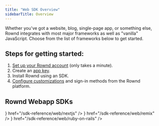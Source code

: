 ```yaml
---
title: "Web SDK Overview"
sidebarTitle: Overview
---
```

Whether you've got a website, blog, single-page app, or something else, Rownd integrates with most major frameworks as well as "vanilla" JavaScript. Choose from the list of frameworks below to get started.

## Steps for getting started:
1. [Set up your Rownd account](/welcome/getting-started) (only takes a minute).
2. Create an [app key](/configuration/app-credentials).
3. Install Rownd using an SDK.
4. [Configure customizations](/configuration/overview) and sign-in methods from the Rownd platform.

## Rownd Webapp SDKs
<CardGroup>
    <Card
        title="Angular"
        icon="angular"
        href="/sdk-reference/web/angular"
    />
    <Card
        title="JavaScript"
        icon="js"
        href="/sdk-reference/web/javascript--browser"
    />
    <Card
        title="Website"
        icon="browser"
        href="/sdk-reference/web/javascript--browser"
    />
    <Card
        title="Next.js"
        icon={<svg
                className="h-6 w-6 bg-primary dark:bg-primary-light"
                style={{
                    "WebkitMaskImage": "url('/images/next-js.svg')",
                    "WebkitMaskRepeat": "no-repeat",
                    "WebkitMaskPosition": "center center",
                }}
            />}
        href="/sdk-reference/web/nextjs"
    />
    <Card
        title="React"
        icon="react"
        href="/sdk-reference/web/react---next-js"
    />
    <Card
        title="Remix"
        icon={<svg viewBox="0 0 20 20" aria-hidden="true" fill="currentColor" stroke="currentColor" stroke-width="1.5" stroke-linecap="round" stroke-linejoin="round">
            <path class="icon-color" stroke-width="0" fill="currentColor" fill-rule="evenodd" d="M15.97 17.2c0-.851 0-1.631-.132-3.295-.164-1.672-1.054-2.519-2.577-2.816 1.804-.23 3.14-1.603 3.14-3.71 0-2.816-1.898-4.579-5.717-4.579H3.601v2.935h6.38c1.687 0 2.53.708 2.53 1.876 0 1.327-.843 1.83-2.53 1.83h-6.38v2.998h6.193c1.335 0 2.062.367 2.179 2.015.088 1.126.077 1.684.067 2.218v.008c-.004.17-.007.337-.007.52h3.938ZM3.6 14.964V17.2h5.011v-1.431c0-.3-.15-.805-.846-.805H3.6Z" clip-rule="evenodd">
            </path>
        </svg>}
        href="/sdk-reference/web/remix"
    />
    <Card
        title="Vue"
        icon="vuejs"
        href="/sdk-reference/web/vue"
    />
    <Card
        title="Ruby on Rails"
        icon={<svg
                className="h-6 w-6 bg-primary dark:bg-primary-light"
                style={{
                    "WebkitMaskImage": "url('/images/ruby-on-rails.svg')",
                    "WebkitMaskRepeat": "no-repeat",
                    "WebkitMaskPosition": "center center",
                }}
            />}
        href="/sdk-reference/web/ruby-on-rails"
    />
    <Card
        title="WordPress / WooCommerce"
        icon="wordpress"
        href="/sdk-reference/web/wordpress---woocommerce"
    />
</CardGroup>
